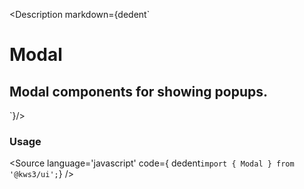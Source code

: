 
<Version />

<Description markdown={dedent`
# Modal
## Modal components for showing popups.
`}/>

<Meta of={Stories} />
<Story of={Stories.Main} />
<Source of={Stories.Main} />
<Controls />

### Usage
<Source
  language='javascript'
  code={ dedent`import { Modal } from '@kws3/ui';`}
/>